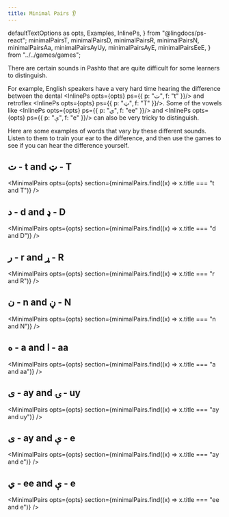 ```yaml
---
title: Minimal Pairs 👂
---
```


  defaultTextOptions as opts,
  Examples,
  InlinePs,
} from "@lingdocs/ps-react";
  minimalPairsT,
  minimalPairsD,
  minimalPairsR,
  minimalPairsN,
  minimalPairsAa,
  minimalPairsAyUy,
  minimalPairsAyE,
  minimalPairsEeE,
} from "../../games/games";

There are certain sounds in Pashto that are quite difficult for some learners to distinguish.

For example, English speakers have a very hard time hearing the difference between the dental <InlinePs opts={opts} ps={{ p: "ت", f: "t" }}/> and retroflex <InlinePs opts={opts} ps={{ p: "ټ", f: "T" }}/>. Some of the vowels like <InlinePs opts={opts} ps={{ p: "ي", f: "ee" }}/> and <InlinePs opts={opts} ps={{ p: "ې", f: "e" }}/> can also be very tricky to distinguish.

Here are some examples of words that vary by these different sounds. Listen to them to train your ear to the difference, and then use the games to see if you can hear the difference yourself.

## ت - t and ټ - T

<MinimalPairs
  opts={opts}
  section={minimalPairs.find((x) => x.title === "t and T")}
/>

<GameDisplay record={minimalPairsT} />

## د - d and ډ - D

<MinimalPairs
  opts={opts}
  section={minimalPairs.find((x) => x.title === "d and D")}
/>

<GameDisplay record={minimalPairsD} />

## ر - r and ړ - R

<MinimalPairs
  opts={opts}
  section={minimalPairs.find((x) => x.title === "r and R")}
/>

<GameDisplay record={minimalPairsR} />

## ن - n and ڼ - N

<MinimalPairs
  opts={opts}
  section={minimalPairs.find((x) => x.title === "n and N")}
/>

<GameDisplay record={minimalPairsN} />

## ه - a and ا - aa

<MinimalPairs
  opts={opts}
  section={minimalPairs.find((x) => x.title === "a and aa")}
/>

<GameDisplay record={minimalPairsAa} />

## ی - ay and ۍ - uy

<MinimalPairs
  opts={opts}
  section={minimalPairs.find((x) => x.title === "ay and uy")}
/>

<GameDisplay record={minimalPairsAyUy} />

## ی - ay and ې - e

<MinimalPairs
  opts={opts}
  section={minimalPairs.find((x) => x.title === "ay and e")}
/>

<GameDisplay record={minimalPairsAyE} />

## ي - ee and ې - e

<MinimalPairs
  opts={opts}
  section={minimalPairs.find((x) => x.title === "ee and e")}
/>

<GameDisplay record={minimalPairsEeE} />
